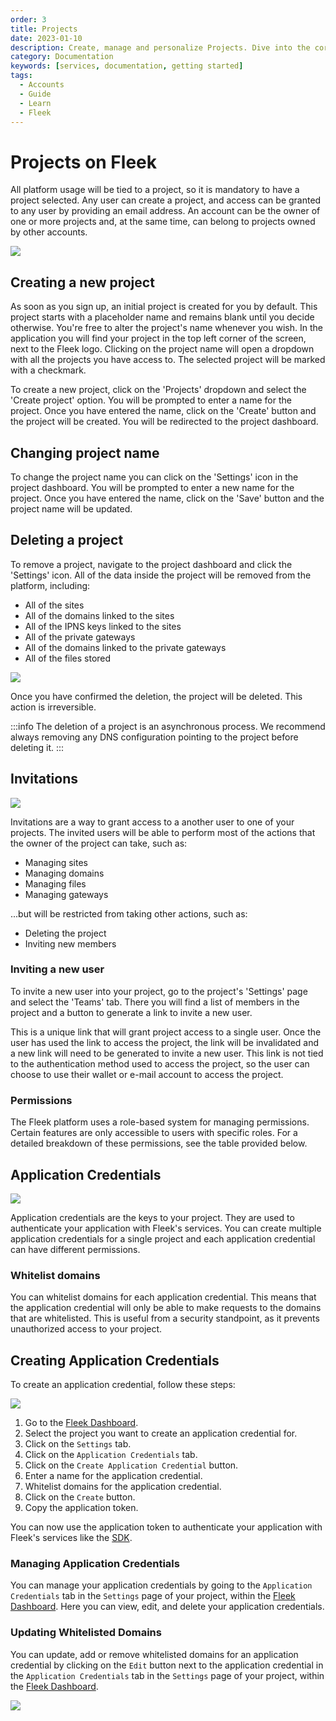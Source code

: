 ```yaml
---
order: 3
title: Projects
date: 2023-01-10
description: Create, manage and personalize Projects. Dive into the core of project handling on Fleek, from your first auto-generated project to organizing your next idea.
category: Documentation
keywords: [services, documentation, getting started]
tags:
  - Accounts
  - Guide
  - Learn
  - Fleek
---
```



# Projects on Fleek

All platform usage will be tied to a project, so it is mandatory to have a project selected. Any user can create a project, and access can be granted to any user by providing an email address. An account can be the owner of one or more projects and, at the same time, can belong to projects owned by other accounts.

![](./projects-overview.svg)

<div className="my-12 bg-gray-dark-6 p-[1px]" />

## Creating a new project

As soon as you sign up, an initial project is created for you by default. This project starts with a placeholder name and remains blank until you decide otherwise. You're free to alter the project's name whenever you wish. In the application you will find your project in the top left corner of the screen, next to the Fleek logo. Clicking on the project name will open a dropdown with all the projects you have access to. The selected project will be marked with a checkmark.

To create a new project, click on the 'Projects' dropdown and select the 'Create project' option. You will be prompted to enter a name for the project. Once you have entered the name, click on the 'Create' button and the project will be created. You will be redirected to the project dashboard.

## Changing project name

To change the project name you can click on the 'Settings' icon in the project dashboard. You will be prompted to enter a new name for the project. Once you have entered the name, click on the 'Save' button and the project name will be updated.

## Deleting a project

To remove a project, navigate to the project dashboard and click the 'Settings' icon. All of the data inside the project will be removed from the platform, including:

- All of the sites
- All of the domains linked to the sites
- All of the IPNS keys linked to the sites
- All of the private gateways
- All of the domains linked to the private gateways
- All of the files stored

![](./project-delete.svg)

Once you have confirmed the deletion, the project will be deleted. This action is irreversible.

:::info
The deletion of a project is an asynchronous process. We recommend always removing any DNS configuration pointing to the project before deleting it.
:::

## Invitations

![](./project-invite.svg)

Invitations are a way to grant access to a another user to one of your projects. The invited users will be able to perform most of the actions that the owner of the project can take, such as:

- Managing sites
- Managing domains
- Managing files
- Managing gateways

...but will be restricted from taking other actions, such as:

- Deleting the project
- Inviting new members

### Inviting a new user

To invite a new user into your project, go to the project's 'Settings' page and select the 'Teams' tab. There you will find a list of members in the project and a button to generate a link to invite a new user.

This is a unique link that will grant project access to a single user. Once the user has used the link to access the project, the link will be invalidated and a new link will need to be generated to invite a new user. This link is not tied to the authentication method used to access the project, so the user can choose to use their wallet or e-mail account to access the project.

### Permissions

The Fleek platform uses a role-based system for managing permissions. Certain features are only accessible to users with specific roles. For a detailed breakdown of these permissions, see the table provided below.

<PermissionsTable />

## Application Credentials

![](./app-creds.svg)

Application credentials are the keys to your project. They are used to authenticate your application with Fleek's services. You can create multiple application credentials for a single project and each application credential can have different permissions.

### Whitelist domains

You can whitelist domains for each application credential. This means that the application credential will only be able to make requests to the domains that are whitelisted. This is useful from a security standpoint, as it prevents unauthorized access to your project.

## Creating Application Credentials

To create an application credential, follow these steps:

![](./create-app-creds.svg)

1. Go to the [Fleek Dashboard](https://app.fleek.xyz/).
2. Select the project you want to create an application credential for.
3. Click on the `Settings` tab.
4. Click on the `Application Credentials` tab.
5. Click on the `Create Application Credential` button.
6. Enter a name for the application credential.
7. Whitelist domains for the application credential.
8. Click on the `Create` button.
9. Copy the application token.

You can now use the application token to authenticate your application with Fleek's services like the [SDK](/docs/SDK).

### Managing Application Credentials

You can manage your application credentials by going to the `Application Credentials` tab in the `Settings` page of your project, within the [Fleek Dashboard](https://app.fleek.xyz/). Here you can view, edit, and delete your application credentials.

### Updating Whitelisted Domains

You can update, add or remove whitelisted domains for an application credential by clicking on the `Edit` button next to the application credential in the `Application Credentials` tab in the `Settings` page of your project, within the [Fleek Dashboard](https://app.fleek.xyz/).

![](./edit-app-creds.svg)

